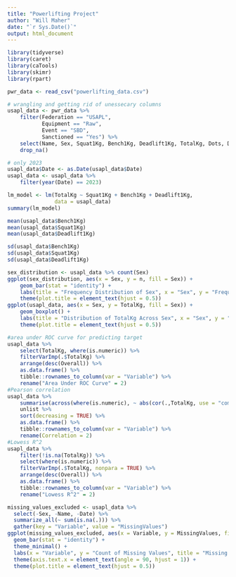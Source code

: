 ```yaml
---
title: "Powerlifting Project"
author: "Will Maher"
date: "`r Sys.Date()`"
output: html_document
---
```


```r
library(tidyverse)
library(caret)
library(caTools)
library(skimr)
library(rpart)
```

```r
pwr_data <- read_csv("powerlifting_data.csv")
```
```r
# wrangling and getting rid of unessecary columns
usapl_data <- pwr_data %>% 
    filter(Federation == "USAPL", 
           Equipment == "Raw",
           Event == "SBD", 
           Sanctioned == "Yes") %>% 
    select(Name, Sex, Squat1Kg, Bench1Kg, Deadlift1Kg, TotalKg, Dots, Date) %>% 
    drop_na() 

# only 2023
usapl_data$Date <- as.Date(usapl_data$Date)
usapl_data <- usapl_data %>% 
    filter(year(Date) == 2023)
```

```r
lm_model <- lm(TotalKg ~ Squat1Kg + Bench1Kg + Deadlift1Kg,
               data = usapl_data)
summary(lm_model)
```

```r
mean(usapl_data$Bench1Kg)
mean(usapl_data$Squat1Kg)
mean(usapl_data$Deadlift1Kg)

sd(usapl_data$Bench1Kg)
sd(usapl_data$Squat1Kg)
sd(usapl_data$Deadlift1Kg)

sex_distribution <- usapl_data %>% count(Sex)
ggplot(sex_distribution, aes(x = Sex, y = n, fill = Sex)) +
    geom_bar(stat = "identity") +
    labs(title = "Frequency Distribution of Sex", x = "Sex", y = "Frequency") +
    theme(plot.title = element_text(hjust = 0.5))
ggplot(usapl_data, aes(x = Sex, y = TotalKg, fill = Sex)) +
    geom_boxplot() +
    labs(title = "Distribution of TotalKg Across Sex", x = "Sex", y = "TotalKg") +
    theme(plot.title = element_text(hjust = 0.5))

#area under ROC curve for predicting target
usapl_data %>% 
    select(TotalKg, where(is.numeric)) %>% 
    filterVarImp(.$TotalKg) %>%
    arrange(desc(Overall)) %>%
    as.data.frame() %>%
    tibble::rownames_to_column(var = "Variable") %>%
    rename("Area Under ROC Curve" = 2)
#Pearson correlation
usapl_data %>% 
    summarise(across(where(is.numeric), ~ abs(cor(.,TotalKg, use = "complete.obs")))) %>% 
    unlist %>% 
    sort(decreasing = TRUE) %>%
    as.data.frame() %>%
    tibble::rownames_to_column(var = "Variable") %>%
    rename(Correlation = 2)
#Lowess R^2
usapl_data %>% 
    filter(!is.na(TotalKg)) %>% 
    select(where(is.numeric)) %>% 
    filterVarImp(.$TotalKg, nonpara = TRUE) %>% 
    arrange(desc(Overall)) %>%
    as.data.frame() %>%
    tibble::rownames_to_column(var = "Variable") %>%
    rename("Lowess R^2" = 2)

missing_values_excluded <- usapl_data %>%
  select(-Sex, -Name, -Date) %>%
  summarize_all(~ sum(is.na(.))) %>%
  gather(key = "Variable", value = "MissingValues")
ggplot(missing_values_excluded, aes(x = Variable, y = MissingValues, fill = Variable)) +
  geom_bar(stat = "identity") +
  theme_minimal() +
  labs(x = "Variable", y = "Count of Missing Values", title = "Missing Values per Variable") +
  theme(axis.text.x = element_text(angle = 90, hjust = 1)) + 
  theme(plot.title = element_text(hjust = 0.5))
```
